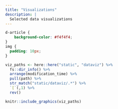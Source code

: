 ```yaml
---
title: "Visualizations"
description: |
  Selected data visualizations
---
```


```css
d-article {
    background-color: #f4f4f4;
}
img {
  padding: 10px;
}
```



```r
viz_paths <- here::here("static", "dataviz") %>%
  fs::dir_info() %>%
  arrange(modification_time) %>%
  pull(path) %>%
  str_match("static/dataviz/.*") %>%
  `[`(,1) %>% 
  rev()

knitr::include_graphics(viz_paths)
```

